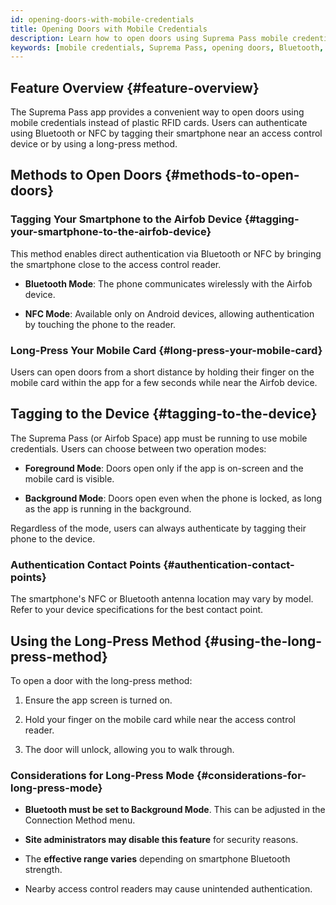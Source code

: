 ```yaml
---
id: opening-doors-with-mobile-credentials
title: Opening Doors with Mobile Credentials
description: Learn how to open doors using Suprema Pass mobile credentials with Bluetooth and NFC tagging, configure foreground and background modes, and use the long-press feature for hands-free access.
keywords: [mobile credentials, Suprema Pass, opening doors, Bluetooth, NFC]
---
```



## Feature Overview {#feature-overview}

The Suprema Pass app provides a convenient way to open doors using mobile credentials instead of plastic RFID cards. Users can authenticate using Bluetooth or NFC by tagging their smartphone near an access control device or by using a long-press method.

<CustomerNote />


## Methods to Open Doors {#methods-to-open-doors}

### Tagging Your Smartphone to the Airfob Device {#tagging-your-smartphone-to-the-airfob-device}

This method enables direct authentication via Bluetooth or NFC by bringing the smartphone close to the access control reader.

* **Bluetooth Mode**: The phone communicates wirelessly with the Airfob device.

* **NFC Mode**: Available only on Android devices, allowing authentication by touching the phone to the reader.

### Long-Press Your Mobile Card {#long-press-your-mobile-card}

Users can open doors from a short distance by holding their finger on the mobile card within the app for a few seconds while near the Airfob device.


## Tagging to the Device {#tagging-to-the-device}

The Suprema Pass (or Airfob Space) app must be running to use mobile credentials. Users can choose between two operation modes:

* **Foreground Mode**: Doors open only if the app is on-screen and the mobile card is visible.

* **Background Mode**: Doors open even when the phone is locked, as long as the app is running in the background.

Regardless of the mode, users can always authenticate by tagging their phone to the device.

### Authentication Contact Points {#authentication-contact-points}

The smartphone's NFC or Bluetooth antenna location may vary by model. Refer to your device specifications for the best contact point.


## Using the Long-Press Method {#using-the-long-press-method}

To open a door with the long-press method:

1. Ensure the app screen is turned on.

1. Hold your finger on the mobile card while near the access control reader.

1. The door will unlock, allowing you to walk through.

### Considerations for Long-Press Mode {#considerations-for-long-press-mode}

* **Bluetooth must be set to Background Mode**. This can be adjusted in the Connection Method menu.

* **Site administrators may disable this feature** for security reasons.

* The **effective range varies** depending on smartphone Bluetooth strength.

* Nearby access control readers may cause unintended authentication.